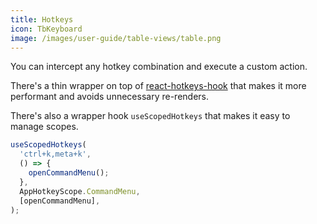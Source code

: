 ```yaml
---
title: Hotkeys
icon: TbKeyboard
image: /images/user-guide/table-views/table.png
---
```


You can intercept any hotkey combination and execute a custom action.

There's a thin wrapper on top of [react-hotkeys-hook](https://react-hotkeys-hook.vercel.app/docs/intro) that makes it more performant and avoids unnecessary re-renders.

There's also a wrapper hook `useScopedHotkeys` that makes it easy to manage scopes. 

```ts
useScopedHotkeys(
  'ctrl+k,meta+k',
  () => {
    openCommandMenu();
  },
  AppHotkeyScope.CommandMenu,
  [openCommandMenu],
);
```
